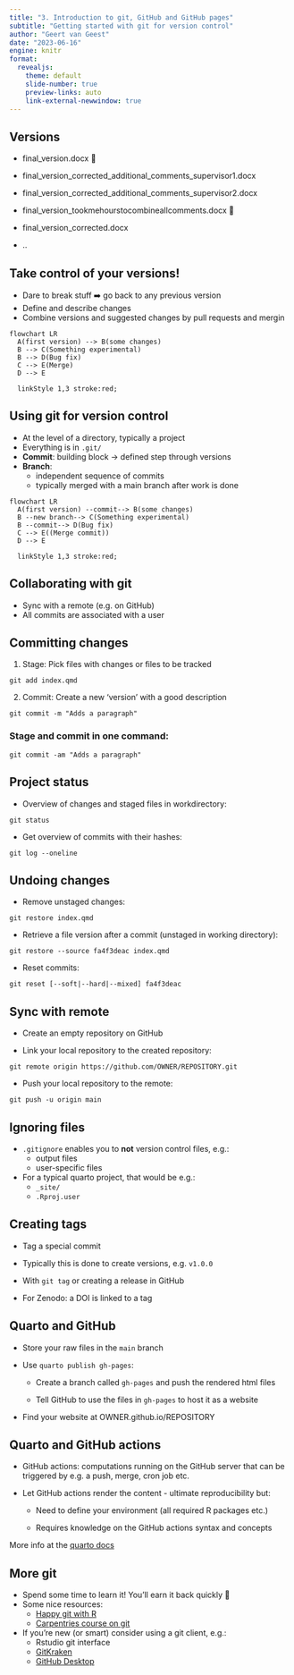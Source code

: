 ```yaml
---
title: "3. Introduction to git, GitHub and GitHub pages"
subtitle: "Getting started with git for version control"
author: "Geert van Geest"
date: "2023-06-16"
engine: knitr
format:
  revealjs:
    theme: default
    slide-number: true
    preview-links: auto
    link-external-newwindow: true
---
```


## Versions

::: incremental
-   final_version.docx 🎉

-   final_version_corrected_additional_comments_supervisor1.docx

-   final_version_corrected_additional_comments_supervisor2.docx

-   final_version_tookmehourstocombineallcomments.docx 🤯

-   final_version_corrected.docx

-   ..
:::

## Take control of your versions!

-   Dare to break stuff ➡️ go back to any previous version
-   Define and describe changes
-   Combine versions and suggested changes by pull requests and mergin

```mermaid
flowchart LR
  A(first version) --> B(some changes)
  B --> C(Something experimental)
  B --> D(Bug fix)
  C --> E(Merge)
  D --> E
  
  linkStyle 1,3 stroke:red;
```

## Using git for version control

-   At the level of a directory, typically a project
-   Everything is in `.git/`
-   **Commit**: building block -\> defined step through versions
-   **Branch**:
    -   independent sequence of commits
    -   typically merged with a main branch after work is done

```mermaid
flowchart LR
  A(first version) --commit--> B(some changes)
  B --new branch--> C(Something experimental)
  B --commit--> D(Bug fix)
  C --> E((Merge commit))
  D --> E
  
  linkStyle 1,3 stroke:red;
```

## Collaborating with git

-   Sync with a remote (e.g. on GitHub)
-   All commits are associated with a user

## Committing changes

1.  Stage: Pick files with changes or files to be tracked

`git add index.qmd`

2.  Commit: Create a new 'version' with a good description

`git commit -m "Adds a paragraph"`

::: callout-tip
### Stage and commit in one command:

`git commit -am "Adds a paragraph"`
:::

## Project status

-   Overview of changes and staged files in workdirectory:

`git status`

-   Get overview of commits with their hashes:

`git log --oneline`

## Undoing changes

-   Remove unstaged changes:

`git restore index.qmd`

-   Retrieve a file version after a commit (unstaged in working directory):

`git restore --source fa4f3deac index.qmd`

-   Reset commits:

`git reset [--soft|--hard|--mixed] fa4f3deac`

## Sync with remote

-   Create an empty repository on GitHub

-   Link your local repository to the created repository:

`git remote origin https://github.com/OWNER/REPOSITORY.git`

-   Push your local repository to the remote:

`git push -u origin main`

## Ignoring files

-   `.gitignore` enables you to **not** version control files, e.g.:
    -   output files
    -   user-specific files
-   For a typical quarto project, that would be e.g.:
    -   `_site/`
    -   `.Rproj.user`

## Creating tags

-   Tag a special commit

-   Typically this is done to create versions, e.g. `v1.0.0`

-   With `git tag` or creating a release in GitHub

-   For Zenodo: a DOI is linked to a tag

## Quarto and GitHub

-   Store your raw files in the `main` branch

-   Use `quarto publish gh-pages`:

    -   Create a branch called `gh-pages` and push the rendered html files

    -   Tell GitHub to use the files in `gh-pages` to host it as a website

-   Find your website at OWNER.github.io/REPOSITORY

## Quarto and GitHub actions

-   GitHub actions: computations running on the GitHub server that can be triggered by e.g. a push, merge, cron job etc.

-   Let GitHub actions render the content - ultimate reproducibility but:

    -   Need to define your environment (all required R packages etc.)

    -   Requires knowledge on the GitHub actions syntax and concepts

::: aside
More info at the [quarto docs](https://quarto.org/docs/publishing/github-pages.html#github-action)
:::

## More git

-   Spend some time to learn it! You'll earn it back quickly 💸
-   Some nice resources:
    -   [Happy git with R](https://happygitwithr.com/)
    -   [Carpentries course on git](http://swcarpentry.github.io/git-novice/)
-   If you're new (or smart) consider using a git client, e.g.:
    -   Rstudio git interface
    -   [GitKraken](https://www.gitkraken.com/)
    -   [GitHub Desktop](https://desktop.github.com)
